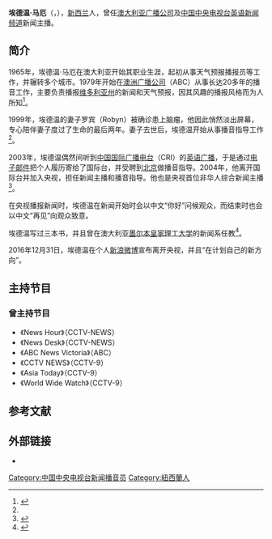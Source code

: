'''埃德温·马厄'''（{{lang-en|Edwin Maher}}，{{bd|1941年||}}），[[新西兰|新西兰]]人，曾任[[澳大利亚广播公司|澳大利亚广播公司]]及[[中国中央电视台英语新闻频道|中国中央电视台英语新闻频道]]新闻主播。

==简介==
1965年，埃德温·马厄在澳大利亚开始其职业生涯，起初从事天气预报播报员等工作，并辗转多个城市。1979年开始在[[澳洲广播公司|澳洲广播公司]]（ABC）从事长达20多年的播音工作，主要负责播报[[维多利亚州|维多利亚州]]的新闻和天气预报，因其风趣的播报风格而为人所知<ref name="los">{{cite web|url=http://www.latimes.com/world/la-fg-anchor4dec04-story.html|title=China's man at the anchor desk|publisher=[[洛杉矶时报|Los Angeles Times]]|author=Chris Hyde|accessdate=2016-04-27|date=2007-12-04|archive-date=2020-12-13|archive-url=https://web.archive.org/web/20201213023839/https://www.latimes.com/world/la-fg-anchor4dec04-story.html|dead-url=no}}</ref>。

1999年，埃德温的妻子罗宾（Robyn）被确诊患上脑瘤，他因此悄然淡出屏幕，专心陪伴妻子度过了生命的最后两年。妻子去世后，埃德温开始从事播音指导工作<ref name="los"/>。

2003年，埃德温偶然间听到[[中国国际广播电台|中国国际广播电台]]（CRI）的[[中国国际广播电台英语广播|英语广播]]，于是通过[[电子邮件|电子邮件]]把个人履历寄给了国际台，并受聘到[[北京|北京]]做播音指导。2004年，他离开国际台并加入央视，担任新闻主播和播音指导。他也是央视首位非华人综合新闻主播<ref>{{cite web|url=http://www.chinadaily.com.cn/life/2015-02/18/content_19617545.htm|title=How Edwin Maher became a face familiar tomillions|publisher=[[中国日报|China Daily]]|author=Mo Jingxi|accessdate=2016-04-27|date=2015-02-18|archive-date=2020-03-05|archive-url=https://web.archive.org/web/20200305044846/https://www.chinadaily.com.cn/life/2015-02/18/content_19617545.htm|dead-url=no}}</ref>。

在央视播报新闻时，埃德温在新闻开始时会以中文“你好”问候观众，而结束时也会以中文“再见”向观众致意。

埃德温写过三本书，并且曾在澳大利亚[[墨尔本皇家理工大学|墨尔本皇家理工大学]]的新闻系任教<ref>{{cite web|url=http://english.cntv.cn/20101230/105178_1.shtml|title=Brief Introduction to Edwin Maher/作者简介|publisher=CCTV.com|accessdate=2016-04-27|date=2010-12-30}}{{Dead link|date=2019年10月 |bot=InternetArchiveBot |fix-attempted=yes }}</ref>。

2016年12月31日，埃德温在个人[[新浪微博|新浪微博]]宣布离开央视，并且“在计划自己的新方向”。

==主持节目==
===曾主持节目===
*《News Hour》（CCTV-NEWS）
*《News Desk》（CCTV-NEWS）
*《ABC News Victoria》（ABC）
*《CCTV NEWS》（CCTV-9）
*《Asia Today》（CCTV-9）
*《World Wide Watch》（CCTV-9）

==参考文献==
{{reflist}}

==外部链接==
*{{Sinaweibo|5501486633|EdwinMaherCCTVNews}}

[[Category:中国中央电视台新闻播音员|Category:中国中央电视台新闻播音员]]
[[Category:紐西蘭人|Category:紐西蘭人]]